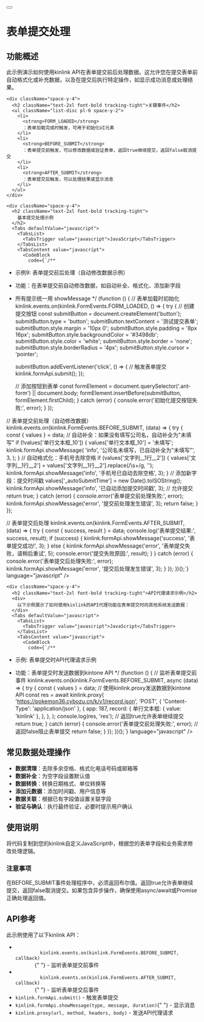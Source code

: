 
<div className="container py-6 lg:py-10">
  <div className="flex items-center gap-4 mb-8">
    <Link href="/examples">
      <Button variant="outline" size="icon">
        <ArrowLeft className="h-4 w-4" />
      </Button>
    </Link>
    <h1 className="text-3xl font-bold tracking-tight">表单提交处理</h1>
  </div>

  <div className="my-8 space-y-6">
    <div className="space-y-4">
      <h2 className="text-2xl font-bold tracking-tight">功能概述</h2>
      <div>
        此示例演示如何使用kinlink
        API在表单提交前后处理数据。这允许您在提交表单前自动格式化或补充数据，以及在提交后执行特定操作，如显示成功消息或处理结果。
      </div>
    </div>

    <div className="space-y-4">
      <h2 className="text-2xl font-bold tracking-tight">关键事件</h2>
      <ul className="list-disc pl-6 space-y-2">
        <li>
          <strong>FORM_LOADED</strong>
          ：表单加载完成时触发，可用于初始化UI元素
        </li>
        <li>
          <strong>BEFORE_SUBMIT</strong>
          ：表单提交前触发，可以修改数据或验证表单，返回true继续提交，返回false取消提交
        </li>
        <li>
          <strong>AFTER_SUBMIT</strong>
          ：表单提交后触发，可以处理结果或显示消息
        </li>
      </ul>
    </div>

    <div className="space-y-4">
      <h2 className="text-2xl font-bold tracking-tight">
        基本提交处理示例
      </h2>
      <Tabs defaultValue="javascript">
        <TabsList>
          <TabsTrigger value="javascript">JavaScript</TabsTrigger>
        </TabsList>
        <TabsContent value="javascript">
          <CodeBlock 
            code={`/**
 * 示例9: 表单提交前后处理（自动修改数据示例）
 * 功能：在表单提交前自动修改数据，如自动补全、格式化、添加新字段
 * 所有提示统一用 showMessage
 */
(function () {
  // 表单加载时初始化
  kinlink.events.on(kinlink.FormEvents.FORM_LOADED, () => {
    try {
      // 创建提交按钮
      const submitButton = document.createElement('button');
      submitButton.type = 'button';
      submitButton.textContent = '测试提交表单';
      submitButton.style.margin = '10px 0';
      submitButton.style.padding = '8px 16px';
      submitButton.style.backgroundColor = '#3498db';
      submitButton.style.color = 'white';
      submitButton.style.border = 'none';
      submitButton.style.borderRadius = '4px';
      submitButton.style.cursor = 'pointer';

      submitButton.addEventListener('click', () => {
        // 触发表单提交
        kinlink.formApi.submit();
      });

      // 添加按钮到表单
      const formElement = document.querySelector('.ant-form') || document.body;
      formElement.insertBefore(submitButton, formElement.firstChild);
    } catch (error) {
      console.error('初始化提交按钮失败:', error);
    }
  });

  // 表单提交前处理（自动修改数据）
  kinlink.events.on(kinlink.FormEvents.BEFORE_SUBMIT, (data) => {
    try {
      const { values } = data;
      // 自动补全：如果没有填写公司名，自动补全为"未填写"
      if (!values['单行文本框_10']) {
        values['单行文本框_10'] = '未填写';
        kinlink.formApi.showMessage(
          'info',
          '公司名未填写，已自动补全为"未填写"',
          3,
        );
      }
      // 自动格式化：手机号去除空格
      if (values['文字列__1行__2']) {
        values['文字列__1行__2'] = values['文字列__1行__2'].replace(/\\s+/g, '');
        kinlink.formApi.showMessage('info', '手机号已自动去除空格', 3);
      }
      // 添加新字段：提交时间戳
      values['_autoSubmitTime'] = new Date().toISOString();
      kinlink.formApi.showMessage('info', '已自动添加提交时间戳', 3);
      // 允许提交
      return true;
    } catch (error) {
      console.error('表单提交前处理失败:', error);
      kinlink.formApi.showMessage('error', '提交前处理发生错误', 3);
      return false;
    }
  });

  // 表单提交后处理
  kinlink.events.on(kinlink.FormEvents.AFTER_SUBMIT, (data) => {
    try {
      const { success, result } = data;
      console.log('表单提交结果:', success, result);
      if (success) {
        kinlink.formApi.showMessage('success', '表单提交成功!', 3);
      } else {
        kinlink.formApi.showMessage('error', '表单提交失败，请稍后重试', 5);
        console.error('提交失败原因:', result);
      }
    } catch (error) {
      console.error('表单提交后处理失败:', error);
      kinlink.formApi.showMessage('error', '提交后处理发生错误', 3);
    }
  });
})();`} 
            language="javascript" 
          />
        </TabsContent>
      </Tabs>
    </div>

    <div className="space-y-4">
      <h2 className="text-2xl font-bold tracking-tight">API代理请求示例</h2>
      <div>
        以下示例展示了如何使用kinlink的API代理功能在表单提交时向其他系统发送数据：
      </div>
      <Tabs defaultValue="javascript">
        <TabsList>
          <TabsTrigger value="javascript">JavaScript</TabsTrigger>
        </TabsList>
        <TabsContent value="javascript">
          <CodeBlock 
            code={`/**
 * 示例: 表单提交时API代理请求示例
 * 功能：表单提交时发送数据到kintone API
 */
(function () {
  // 监听表单提交前事件
  kinlink.events.on(kinlink.FormEvents.BEFORE_SUBMIT, async (data) => {
    try {
      const { values } = data;
      // 使用kinlink.proxy发送数据到kintone API
      const res = await kinlink.proxy(
        'https://pokemon36.cybozu.cn/k/v1/record.json',
        'POST',
        { 'Content-Type': 'application/json' },
        {
          app: 187,
          record: {
            单行文本框: { value: 'kinlink' },
          },
        },
      );
      console.log(res, 'res');
      // 返回true允许表单继续提交
      return true;
    } catch (error) {
      console.error('表单提交前处理失败:', error);
      // 返回false阻止表单提交
      return false;
    }
  });
})();`} 
            language="javascript" 
          />
        </TabsContent>
      </Tabs>
    </div>

    <div className="space-y-4">
      <h2 className="text-2xl font-bold tracking-tight">
        常见数据处理操作
      </h2>
      <ul className="list-disc pl-6 space-y-2">
        <li>
          <strong>数据清理</strong>：去除多余空格、格式化电话号码或邮箱等
        </li>
        <li>
          <strong>数据补全</strong>：为空字段设置默认值
        </li>
        <li>
          <strong>数据转换</strong>：转换日期格式、单位转换等
        </li>
        <li>
          <strong>添加元数据</strong>：添加时间戳、用户信息等
        </li>
        <li>
          <strong>数据关联</strong>：根据已有字段值设置关联字段
        </li>
        <li>
          <strong>验证与确认</strong>：执行最终验证，必要时提示用户确认
        </li>
      </ul>
    </div>

    <div className="space-y-4">
      <h2 className="text-2xl font-bold tracking-tight">使用说明</h2>
      <div>
        将代码复制到您的kinlink自定义JavaScript中，根据您的表单字段和业务需求修改处理逻辑。
      </div>
      <div className="p-4 border rounded-md bg-yellow-50 border-yellow-200">
        <h3 className="font-semibold text-yellow-800">注意事项</h3>
        <div className="text-yellow-800">
          在BEFORE_SUBMIT事件处理程序中，必须返回布尔值。返回true允许表单继续提交，返回false取消提交。如果包含异步操作，确保使用async/await或Promise正确处理返回值。
        </div>
      </div>
    </div>

    <div className="space-y-4">
      <h2 className="text-2xl font-bold tracking-tight">API参考</h2>
      <div>此示例使用了以下kinlink API：</div>
      <ul className="list-disc pl-6 space-y-2">
        <li>
          <code>
            kinlink.events.on(kinlink.FormEvents.BEFORE_SUBMIT, callback)
          </code>{" "}
          - 监听表单提交前事件
        </li>
        <li>
          <code>
            kinlink.events.on(kinlink.FormEvents.AFTER_SUBMIT, callback)
          </code>{" "}
          - 监听表单提交后事件
        </li>
        <li>
          <code>kinlink.formApi.submit()</code> - 触发表单提交
        </li>
        <li>
          <code>kinlink.formApi.showMessage(type, message, duration)</code>{" "}
          - 显示消息
        </li>
        <li>
          <code>kinlink.proxy(url, method, headers, body)</code> -
          发送API代理请求
        </li>
      </ul>
    </div>
  </div>
</div> 